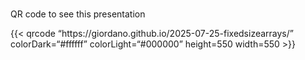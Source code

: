 # {data-menu-title="QR Code"}

::: {layout="[22,78]"}

QR code to see this presentation

{{< qrcode "https://giordano.github.io/2025-07-25-fixedsizearrays/"
colorDark="#ffffff" colorLight="#000000" height=550 width=550 >}}

:::

<!-- Local Variables: -->
<!-- mode: markdown -->
<!-- End: -->
